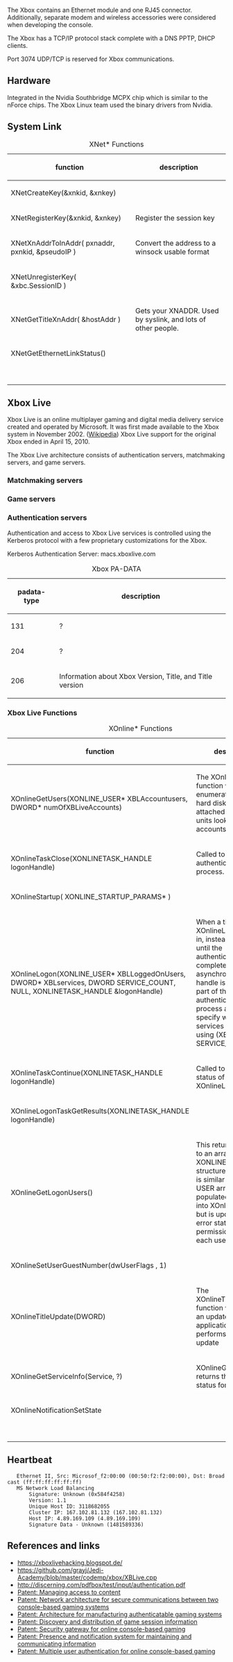 The Xbox contains an Ethernet module and one RJ45 connector. Additionally, separate modem and wireless accessories were considered when developing the console.

The Xbox has a TCP/IP protocol stack complete with a DNS PPTP, DHCP clients. 

Port 3074 UDP/TCP is reserved for Xbox communications.

== Hardware ==

Integrated in the Nvidia Southbridge MCPX chip which is similar to the nForce chips. The Xbox Linux team used the binary drivers from Nvidia.

== System Link == 

{| class="wikitable"
|+XNet* Functions
|-
! function
! description
|-
|XNetCreateKey(&xnkid, &xnkey)
| 
|-
|XNetRegisterKey(&xnkid, &xnkey)
|Register the session key
|-
|XNetXnAddrToInAddr( pxnaddr, pxnkid, &pseudoIP )
|Convert the address to a winsock usable format
|-
|XNetUnregisterKey( &xbc.SessionID )
|
|-
|XNetGetTitleXnAddr( &hostAddr )
|Gets your XNADDR. Used by syslink, and lots of other people.
|-
|XNetGetEthernetLinkStatus()
|
|-
|
|
|-
|
|
|-
|
|
|-
|
|
|-
|
|
|-
|
|
|-
|
|
|}



== Xbox Live ==
Xbox Live is an online multiplayer gaming and digital media delivery service created and operated by Microsoft. It was first made available to the Xbox system in November 2002. ([https://en.wikipedia.org/wiki/Xbox_Live Wikipedia]) Xbox Live support for the original Xbox ended in April 15, 2010. 

The Xbox Live architecture consists of authentication servers, matchmaking servers, and game servers.

=== Matchmaking servers === 

=== Game servers ===

=== Authentication servers ===

Authentication and access to Xbox Live services is controlled using the Kerberos protocol with a few proprietary customizations for the Xbox.

Kerberos Authentication Server: macs.xboxlive.com


{| class="wikitable"
|+Xbox PA-DATA
|-
! padata-type
! description
|-
|131
| ? 
|-
|204
| ?
|-
|206
| Information about Xbox Version, Title, and Title version
|}

=== Xbox Live Functions === 

{| class="wikitable"
|+XOnline* Functions
|-
! function
! description
|-
|XOnlineGetUsers(XONLINE_USER* XBLAccountusers, DWORD* numOfXBLiveAccounts)
|The XOnlineGetUsers function will enumerate both the hard disk and any attached memory units looking for user accounts
|-
|XOnlineTaskClose(XONLINETASK_HANDLE logonHandle)
|Called to abort the authentication process.
|-
|XOnlineStartup( XONLINE_STARTUP_PARAMS* )
|
|-
|XOnlineLogon(XONLINE_USER* XBLLoggedOnUsers, DWORD* XBLservices, DWORD SERVICE_COUNT, NULL, XONLINETASK_HANDLE &logonHandle)
|When a title calls XOnlineLogon to sign in, instead of blocking until the authentication completes, an asynchronous task handle is returned. As part of the authentication process a title must specify which services it will be using (XBLservices, SERVICE_COUNT). 
|-
|XOnlineTaskContinue(XONLINETASK_HANDLE logonHandle)
|Called to check the status of XOnlineLogon.
|-
|XOnlineLogonTaskGetResults(XONLINETASK_HANDLE logonHandle)
|
|-
|XOnlineGetLogonUsers()
|This returns a pointer to an array of XONLINE USER structures. This array is similar the XONLINE USER array we populated and passed into XOnlineLogon, but is updated with error status and permission flags for each user.
|-
|XOnlineSetUserGuestNumber(dwUserFlags , 1)
|
|-
|XOnlineTitleUpdate(DWORD)
|The XOnlineTitleUpdate function will boot into an updater application, which performs the actual update
|-
|XOnlineGetServiceInfo(Service, ?)
|XOnlineGetServiceInfo returns the connection status for a service
|-
|XOnlineNotificationSetState
|
|-
|
|
|-
|
|
|-
|
|
|-
|
|
|-
|
|
|-
|
|
|-
|
|
|}

== Heartbeat ==

    Ethernet II, Src: Microsof_f2:00:00 (00:50:f2:f2:00:00), Dst: Broadcast (ff:ff:ff:ff:ff:ff)
    MS Network Load Balancing
        Signature: Unknown (0x584f4258)
        Version: 1.1
        Unique Host ID: 3118682055
        Cluster IP: 167.102.81.132 (167.102.81.132)
        Host IP: 4.89.169.109 (4.89.169.109)
        Signature Data - Unknown (1481589336)


== References and links == 
* [https://xboxlivehacking.blogspot.de/ https://xboxlivehacking.blogspot.de/]
* [https://github.com/grayj/Jedi-Academy/blob/master/codemp/xbox/XBLive.cpp https://github.com/grayj/Jedi-Academy/blob/master/codemp/xbox/XBLive.cpp]
* [http://discerning.com/pdfbox/test/input/authentication.pdf http://discerning.com/pdfbox/test/input/authentication.pdf]
* [https://www.google.de/patents/US20040009815 Patent: Managing access to content]
* [https://www.google.de/patents/US20030093669 Patent: Network architecture for secure communications between two console-based gaming systems]
* [https://www.google.de/patents/US20030093668 Patent: Architecture for manufacturing authenticatable gaming systems ]
* [https://www.google.de/patents/US7803052 Patent: Discovery and distribution of game session information ]
* [https://www.google.de/patents/US20030229779 Patent: Security gateway for online console-based gaming ]
* [https://www.google.de/patents/US20030233537 Patent: Presence and notification system for maintaining and communicating information ]
* [https://www.google.de/patents/US7218739 Patent: Multiple user authentication for online console-based gaming ]